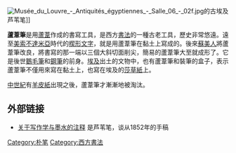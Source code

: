[[File:Musée_du_Louvre_-_Antiquités_égyptiennes_-_Salle_06_-_02f.jpg|thumb]]的古埃及芦苇笔]]

'''蘆葦筆'''是用[[蘆葦|蘆葦]]作成的書寫工具，是西方[[書法|書法]]的一種古老工具，歷史非常悠遠。遠至[[美索不達米亞|美索不達米亞]]時代的[[楔形文字|楔形文字]]，就是用蘆葦筆在黏土上寫成的。後來[[蘇美人|蘇美人]]將蘆葦筆改良，將書寫的那一端以三個大斜切面削尖，簡易的蘆葦筆大至就成形了。它是後世[[鵝毛筆|鵝毛筆]]和[[鋼筆|鋼筆]]的前身。[[埃及|埃及]]出土的文物中，也有蘆葦筆和裝筆的盒子，表示蘆葦筆不僅用來寫在黏土上，也寫在埃及的[[莎草紙|莎草紙]]上。

[[中世紀|中世紀]]有[[羊皮紙|羊皮紙]]出現之後，蘆葦筆才漸漸地被淘汰。

==外部链接==
*[http://www.wdl.org/zh/item/3176 关于写作学与墨水的注释] {{Wayback|url=http://www.wdl.org/zh/item/3176 |date=20201025132454 }} 是芦苇笔，谈从1852年的手稿

{{笔}}

[[Category:朴笔|Category:朴笔]]
[[Category:西方書法|Category:西方書法]]